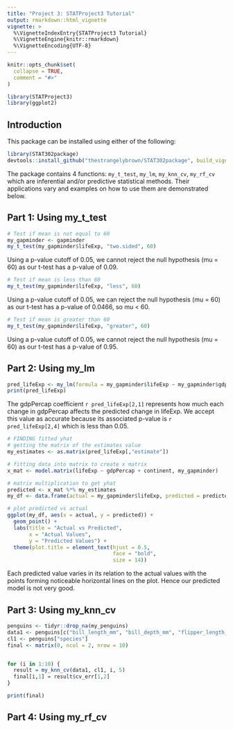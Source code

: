 ```yaml
---
title: "Project 3: STATProject3 Tutorial"
output: rmarkdown::html_vignette
vignette: >
  %\VignetteIndexEntry{STATProject3 Tutorial}
  %\VignetteEngine{knitr::rmarkdown}
  %\VignetteEncoding{UTF-8}
---
```


```r
knitr::opts_chunk$set(
  collapse = TRUE,
  comment = "#>"
)
```

```r
library(STATProject3)
library(ggplot2)
```

## Introduction

This package can be installed using either of the following:
```r
library(STAT302package)
devtools::install_github("thestrangelybrown/STAT302package", build_vignette = TRUE, build_opts = c())
```
The package contains 4 functions: `my_t_test`, `my_lm`, `my_knn_cv`, `my_rf_cv` which are inferential and/or predictive statistical methods. Their applications vary and examples on how to use them are demonstrated below.

## Part 1: Using my_t_test

```r
# Test if mean is not equal to 60
my_gapminder <- gapminder
my_t_test(my_gapminder$lifeExp, "two.sided", 60)
```

Using a p-value cutoff of 0.05, we cannot reject the null hypothesis (mu = 60) as our t-test has a p-value of 0.09.

```r
# Test if mean is less than 60
my_t_test(my_gapminder$lifeExp, "less", 60)
```

Using a p-value cutoff of 0.05, we can reject the null hypothesis (mu = 60) as our t-test has a p-value of 0.0466, so mu < 60.

```r
# Test if mean is greater than 60
my_t_test(my_gapminder$lifeExp, "greater", 60)
```

Using a p-value cutoff of 0.05, we cannot reject the null hypothesis (mu = 60) as our t-test has a p-value of 0.95.

## Part 2: Using my_lm

```r
pred_lifeExp <- my_lm(formula = my_gapminder$lifeExp ~ my_gapminder$gdpPercap + my_gapminder$continent, data = my_gapminder)
print(pred_lifeExp)
```

The gdpPercap coefficient `r pred_lifeExp[2,1]` represents how much each change in gdpPercap affects the predicted change in lifeExp. We accept this value as accurate because its associated p-value is `r pred_lifeExp[2,4]` which is less than 0.05.

```r
# FINDING fitted yhat
# getting the matrix of the estimates value 
my_estimates <- as.matrix(pred_lifeExp[,"estimate"])

# fitting data into matrix to create x matrix
x_mat <- model.matrix(lifeExp ~ gdpPercap + continent, my_gapminder)

# matrix multiplication to get yhat 
predicted <- x_mat %*% my_estimates
my_df <- data.frame(actual = my_gapminder$lifeExp, predicted = predicted)

# plot predicted vs actual
ggplot(my_df, aes(x = actual, y = predicted)) + 
  geom_point() +
  labs(title = "Actual vs Predicted", 
       x = "Actual Values", 
       y = "Predicted Values") +
  theme(plot.title = element_text(hjust = 0.5, 
                                  face = "bold", 
                                  size = 14))
```

Each predicted value varies in its relation to the actual values with the points forming noticeable horizontal lines on the plot. Hence our predicted model is not very good.

## Part 3: Using my_knn_cv

```r
penguins <- tidyr::drop_na(my_penguins)
data1 <- penguins[c("bill_length_mm", "bill_depth_mm", "flipper_length_mm", "body_mass_g")]
cl1 <- penguins["species"]
final <- matrix(0, ncol = 2, nrow = 10)


for (i in 1:10) {
  result = my_knn_cv(data1, cl1, i, 5)
  final[i,1] = result$cv_err[1,2]
}

print(final)
```

## Part 4: Using my_rf_cv

```r

```
